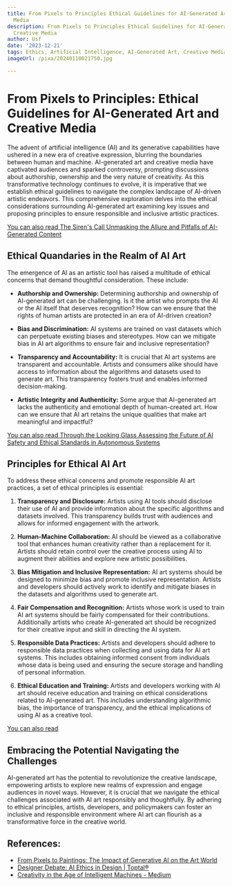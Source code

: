 ```yaml
---
title: From Pixels to Principles Ethical Guidelines for AI-Generated Art and Creative
  Media
description: From Pixels to Principles Ethical Guidelines for AI-Generated Art and
  Creative Media
author: Usf
date: '2023-12-21'
tags: Ethics, Artificial Intelligence, AI-Generated Art, Creative Media, Guidelines
imageUrl: /pixa/20240110021750.jpg

---
```

# From Pixels  to Principles: Ethical Guidelines for AI-Generated Art and Creative Media

The advent of artificial intelligence (AI) and its generative  capabilities have ushered in a new era of  creative expression, blurring the  boundaries between human and machine. AI-generated art and creative media have captivated audiences and  sparked controversy, prompting discussions about authorship, ownership and the very nature of creativity. As this transformative technology continues to evolve, it is imperative that we establish  ethical guidelines to  navigate the complex  landscape of AI-driven artistic endeavors. This comprehensive  exploration delves  into the ethical considerations surrounding AI-generated art examining key issues and proposing principles  to ensure responsible  and inclusive artistic practices.

[You can also read The Siren's  Call  Unmasking the Allure and Pitfalls  of  AI-Generated Content](The%20Siren%27s%20Call%20Unmasking%20the%20Allure%20and%20Pitfalls%20of%20AI-Generated%20Content)


## Ethical Quandaries in  the Realm of AI  Art

The emergence  of AI as an artistic tool has raised a multitude of ethical  concerns that  demand thoughtful consideration. These include:

* **Authorship and  Ownership:** Determining authorship and ownership of AI-generated  art can be challenging. Is it the artist who prompts the AI or the AI itself that deserves recognition? How can we ensure that the  rights of human artists are protected  in an era of AI-driven creation?

* **Bias and Discrimination:** AI systems are trained  on vast datasets which can perpetuate existing biases  and  stereotypes. How can  we mitigate bias in AI art algorithms to  ensure fair and  inclusive representation?

*  **Transparency and Accountability:** It is crucial that AI art systems are transparent and accountable. Artists and consumers alike should have access to information about the algorithms and  datasets used to generate art. This transparency fosters trust and enables informed decision-making.

* **Artistic Integrity and Authenticity:**  Some argue that AI-generated art lacks the authenticity and emotional depth of human-created art. How can we ensure that AI art retains the unique  qualities that make art meaningful and impactful?

[You can also read Through  the Looking Glass Assessing  the Future of AI Safety and  Ethical Standards in Autonomous  Systems](Through%20the%20Looking%20Glass%20Assessing%20the%20Future%20of%20AI%20Safety%20and%20Ethical%20Standards%20in%20Autonomous%20Systems)


##  Principles for Ethical AI  Art

To address these ethical concerns and promote responsible  AI art practices, a set  of ethical principles is essential:

1. **Transparency and Disclosure:** Artists using AI tools should disclose their use of AI and provide information about the specific algorithms and  datasets involved. This transparency builds trust with audiences  and allows for informed engagement with the artwork.

2.  **Human-Machine Collaboration:** AI should be viewed  as a collaborative tool that enhances human creativity rather than a replacement for it. Artists should  retain control over the creative process using  AI to augment their abilities and explore new artistic possibilities.

3. **Bias Mitigation and Inclusive Representation:**  AI art systems should be designed to minimize bias and promote inclusive representation. Artists and developers should actively work to identify and mitigate biases  in the datasets and algorithms used to generate art.

4. **Fair Compensation and Recognition:** Artists whose work is used to train  AI art systems should be fairly compensated for their contributions. Additionally artists who create AI-generated art should be recognized for their creative input and skill in directing the AI system.

5. **Responsible Data Practices:** Artists and developers should adhere  to responsible data practices when collecting and using data for AI art  systems. This includes obtaining  informed consent from individuals whose data is  being used and ensuring  the  secure storage and handling of personal information.

6. **Ethical Education and Training:** Artists and developers working with AI art should receive education and training on ethical considerations related to AI-generated art. This includes understanding algorithmic bias, the importance of transparency, and the ethical implications of using AI as a creative tool.

[You can also  read ]()


## Embracing the Potential Navigating the Challenges

AI-generated  art has the potential to revolutionize the creative landscape, empowering artists to explore new realms of expression and engage audiences in novel  ways. However, it is crucial that  we navigate the ethical challenges associated with AI  art responsibly and thoughtfully. By  adhering to ethical principles, artists, developers,  and policymakers can foster an inclusive and responsible environment where AI art can flourish as a  transformative force in the creative world.

## References:
- [From Pixels to Paintings: The Impact of Generative AI on the Art World](https://www.linkedin.com/pulse/from-pixels-paintings-impact-generative-ai-art-world-simon-hodgkins)
- [Designer Debate: AI Ethics in Design | Toptal®](https://www.toptal.com/designers/artificial-intelligence/ai-ethics-in-design)
- [Creativity in the Age of Intelligent Machines - Medium](https://medium.com/@beyondthework/creativity-in-the-age-of-intelligent-machines-b4eeb128ddd2)
